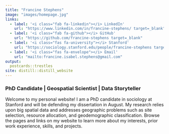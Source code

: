 ```yaml
---
title: "Francine Stephens"
image: "images/homepage.jpg"
links:
  - label: '<i class="fab fa-linkedin"></i> LinkedIn'
    url: "https://www.linkedin.com/in/francine-stephens/ target=_blank"
  - label: '<i class="fab fa-github"></i> GitHub'
    url: "https://github.com/francine-stephens target=_blank"
  - label: '<i class="fas fa-university"></i> Stanford'
    url: "https://sociology.stanford.edu/people/francine-stephens target=_blank"    
  - label: '<i class="fas fa-envelope"></i> Email'
    url: "mailto:francine.isabel.stephens@gmail.com"
output:
  postcards::trestles
site: distill::distill_website
---
```

 
### PhD Candidate | Geospatial Scientist | Data Storyteller

Welcome to my personal website! I am a PhD candidate in sociology at Stanford and will be defending my dissertation in August. My research relies upon big spatial data and addresses geographic problems such as site selection, resource allocation, and geodemographic classification. Browse the pages and links on my website to learn more about my interests, prior work experience, skills, and projects. 